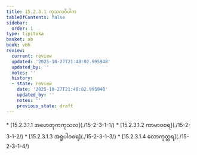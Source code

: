 ```yaml
---
title: 15.2.3.1 ကုသလဝိပါက
tableOfContents: false
sidebar:
  order: 1
type: tipitaka
basket: ab
book: vbh
review:
  current: review
  updated: '2025-10-27T21:48:02.995948'
  updated_by: ''
  notes: ''
  history:
  - state: review
    date: '2025-10-27T21:48:02.995948'
    updated_by: ''
    notes: ''
    previous_state: draft
---
```



<ReviewStatus review={frontmatter.review} showDetails={true} />

<HypothesisAnnotation frontmatter={frontmatter} />

<DynamicBreadcrumb />



<TableOfContents book="vbh" section="15.2.3.1">
* [15.2.3.1.1 အဟေတုကကုသလ](./15-2-3-1-1/)
* [15.2.3.1.2 ကာမာဝစရ](./15-2-3-1-2/)
* [15.2.3.1.3 အရူပါဝစရ](./15-2-3-1-3/)
* [15.2.3.1.4 လောကုတ္တရ](./15-2-3-1-4/)
</TableOfContents>